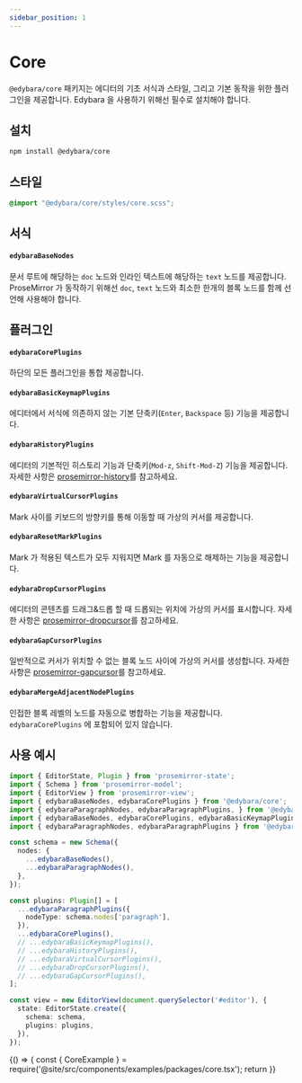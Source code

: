 ```yaml
---
sidebar_position: 1
---
```


# Core 

`@edybara/core` 패키지는 에디터의 기초 서식과 스타일, 그리고 기본 동작을 위한 플러그인을 제공합니다. Edybara 을 사용하기 위해선 필수로 설치해야 합니다.

## 설치

```bash
npm install @edybara/core
```

## 스타일

```css title="src/index.scss"
@import "@edybara/core/styles/core.scss";
```

## 서식

#### `edybaraBaseNodes`

문서 루트에 해당하는 `doc` 노드와 인라인 텍스트에 해당하는 `text` 노드를 제공합니다. ProseMirror 가 동작하기 위해선 `doc`, `text` 노드와 최소한 한개의 블록 노드를 함께 선언해 사용해야 합니다.

## 플러그인

#### `edybaraCorePlugins`

하단의 모든 플러그인을 통합 제공합니다.

#### `edybaraBasicKeymapPlugins`

에디터에서 서식에 의존하지 않는 기본 단축키(`Enter`, `Backspace` 등) 기능을 제공합니다.

#### `edybaraHistoryPlugins`

에디터의 기본적인 히스토리 기능과 단축키(`Mod-z`, `Shift-Mod-Z`) 기능을 제공합니다. 자세한 사항은 [prosemirror-history](https://github.com/prosemirror/prosemirror-history)를 참고하세요.

#### `edybaraVirtualCursorPlugins`

Mark 사이를 키보드의 방향키를 통해 이동할 때 가상의 커서를 제공합니다.

#### `edybaraResetMarkPlugins`

Mark 가 적용된 텍스트가 모두 지워지면 Mark 를 자동으로 해제하는 기능을 제공합니다.

#### `edybaraDropCursorPlugins`

에디터의 콘텐츠를 드래그&드롭 할 때 드롭되는 위치에 가상의 커서를 표시합니다. 자세한 사항은 [prosemirror-dropcursor](https://github.com/ProseMirror/prosemirror-dropcursor)를 참고하세요.

#### `edybaraGapCursorPlugins`

일반적으로 커서가 위치할 수 없는 블록 노드 사이에 가상의 커서를 생성합니다. 자세한 사항은 [prosemirror-gapcursor](https://github.com/ProseMirror/prosemirror-gapcursor)를 참고하세요.

#### `edybaraMergeAdjacentNodePlugins`

인접한 블록 레벨의 노드를 자동으로 병합하는 기능을 제공합니다. `edybaraCorePlugins` 에 포함되어 있지 않습니다.


## 사용 예시

```typescript title="src/index.ts"
import { EditorState, Plugin } from 'prosemirror-state';
import { Schema } from 'prosemirror-model';
import { EditorView } from 'prosemirror-view';
import { edybaraBaseNodes, edybaraCorePlugins } from '@edybara/core';
import { edybaraParagraphNodes, edybaraParagraphPlugins, } from '@edybara/paragraph';
import { edybaraBaseNodes, edybaraCorePlugins, edybaraBasicKeymapPlugins, edybaraDropCursorPlugins, edybaraGapCursorPlugins, edybaraHistoryPlugins, edybaraVirtualCursorPlugins } from '@edybara/core';
import { edybaraParagraphNodes, edybaraParagraphPlugins } from '@edybara/paragraph';

const schema = new Schema({
  nodes: {
    ...edybaraBaseNodes(),
    ...edybaraParagraphNodes(),
  },
});

const plugins: Plugin[] = [
  ...edybaraParagraphPlugins({
    nodeType: schema.nodes['paragraph'],
  }),
  ...edybaraCorePlugins(),
  // ...edybaraBasicKeymapPlugins(),
  // ...edybaraHistoryPlugins(),
  // ...edybaraVirtualCursorPlugins(),
  // ...edybaraDropCursorPlugins(),
  // ...edybaraGapCursorPlugins(),
];

const view = new EditorView(document.querySelector('#editor'), {
  state: EditorState.create({
    schema: schema,
    plugins: plugins,
  }),
});
```

<BrowserOnly>
  {() => {
    const { CoreExample } = require('@site/src/components/examples/packages/core.tsx');
    return <CoreExample />
  }}
</BrowserOnly>

